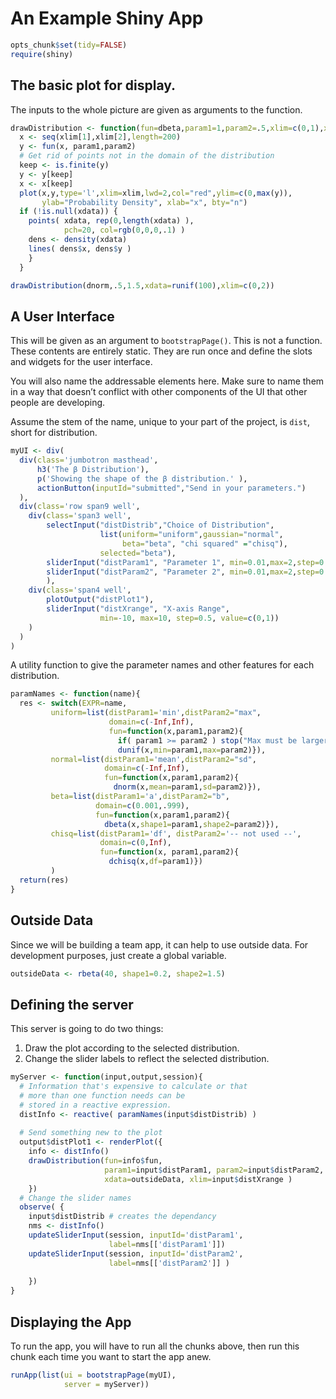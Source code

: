 # An Example Shiny App


```r
opts_chunk$set(tidy=FALSE)
require(shiny)
```

## The basic plot for display.

The inputs to the whole picture are given as arguments to the function.

```r
drawDistribution <- function(fun=dbeta,param1=1,param2=.5,xlim=c(0,1),xdata=NULL){
  x <- seq(xlim[1],xlim[2],length=200)
  y <- fun(x, param1,param2)
  # Get rid of points not in the domain of the distribution
  keep <- is.finite(y)
  y <- y[keep]
  x <- x[keep]
  plot(x,y,type='l',xlim=xlim,lwd=2,col="red",ylim=c(0,max(y)),
       ylab="Probability Density", xlab="x", bty="n")
  if (!is.null(xdata)) {
    points( xdata, rep(0,length(xdata) ), 
            pch=20, col=rgb(0,0,0,.1) )
    dens <- density(xdata)
    lines( dens$x, dens$y )
    }
  }
```

```r
drawDistribution(dnorm,.5,1.5,xdata=runif(100),xlim=c(0,2))
```
## A User Interface

This will be given as an argument to `bootstrapPage()`.  This is not a function. These contents are entirely static.  They are run once and define the slots and widgets for the user interface.

You will also name the addressable elements here.  Make sure to name them in a way that doesn't conflict with other components of the UI that other people are developing.

Assume the stem of the name, unique to your part of the project, is `dist`, short for distribution.

```r
myUI <- div(
  div(class='jumbotron masthead',
      h3('The β Distribution'),
      p('Showing the shape of the β distribution.' ),
      actionButton(inputId="submitted","Send in your parameters.")
  ),
  div(class='row span9 well',
    div(class='span3 well',
        selectInput("distDistrib","Choice of Distribution", 
                    list(uniform="uniform",gaussian="normal",
                         beta="beta", "chi squared" ="chisq"), 
                    selected="beta"),
        sliderInput("distParam1", "Parameter 1", min=0.01,max=2,step=0.01, value=0.5),
        sliderInput("distParam2", "Parameter 2", min=0.01,max=2,step=0.01, value=0.1)
        ),
    div(class='span4 well',
        plotOutput("distPlot1"),
        sliderInput("distXrange", "X-axis Range", 
                    min=-10, max=10, step=0.5, value=c(0,1))
    )
  )
)
```
A utility function to give the parameter names and other features for each distribution.

```r
paramNames <- function(name){
  res <- switch(EXPR=name,
         uniform=list(distParam1='min',distParam2="max",
                      domain=c(-Inf,Inf),
                      fun=function(x,param1,param2){
                        if( param1 >= param2 ) stop("Max must be larger than min")
                        dunif(x,min=param1,max=param2)}),
         normal=list(distParam1='mean',distParam2="sd",
                     domain=c(-Inf,Inf),
                     fun=function(x,param1,param2){
                       dnorm(x,mean=param1,sd=param2)}),
         beta=list(distParam1='a',distParam2="b",
                   domain=c(0.001,.999),
                   fun=function(x,param1,param2){
                     dbeta(x,shape1=param1,shape2=param2)}),
         chisq=list(distParam1='df', distParam2='-- not used --',
                    domain=c(0,Inf),
                    fun=function(x, param1,param2){
                      dchisq(x,df=param1)})
         )
  return(res)
}
```
## Outside Data

Since we will be building a team app, it can help to use outside data.  For development purposes, just create a global variable.

```r
outsideData <- rbeta(40, shape1=0.2, shape2=1.5)
```

## Defining the server

This server is going to do two things:

1. Draw the plot according to the selected distribution.
2. Change the slider labels to reflect the selected distribution.

```r
myServer <- function(input,output,session){
  # Information that's expensive to calculate or that
  # more than one function needs can be 
  # stored in a reactive expression.
  distInfo <- reactive( paramNames(input$distDistrib) )
  
  # Send something new to the plot
  output$distPlot1 <- renderPlot({
    info <- distInfo()
    drawDistribution(fun=info$fun,
                     param1=input$distParam1, param2=input$distParam2, 
                     xdata=outsideData, xlim=input$distXrange )
    })
  # Change the slider names
  observe( {
    input$distDistrib # creates the dependancy
    nms <- distInfo()
    updateSliderInput(session, inputId='distParam1',
                      label=nms[['distParam1']])
    updateSliderInput(session, inputId='distParam2',
                      label=nms[['distParam2']] )                    
    
    })
}
```

## Displaying the App

To run the app, you will have to run all the chunks above, then run this chunk each time you want to start the app anew.

```r
runApp(list(ui = bootstrapPage(myUI), 
            server = myServer))
```

